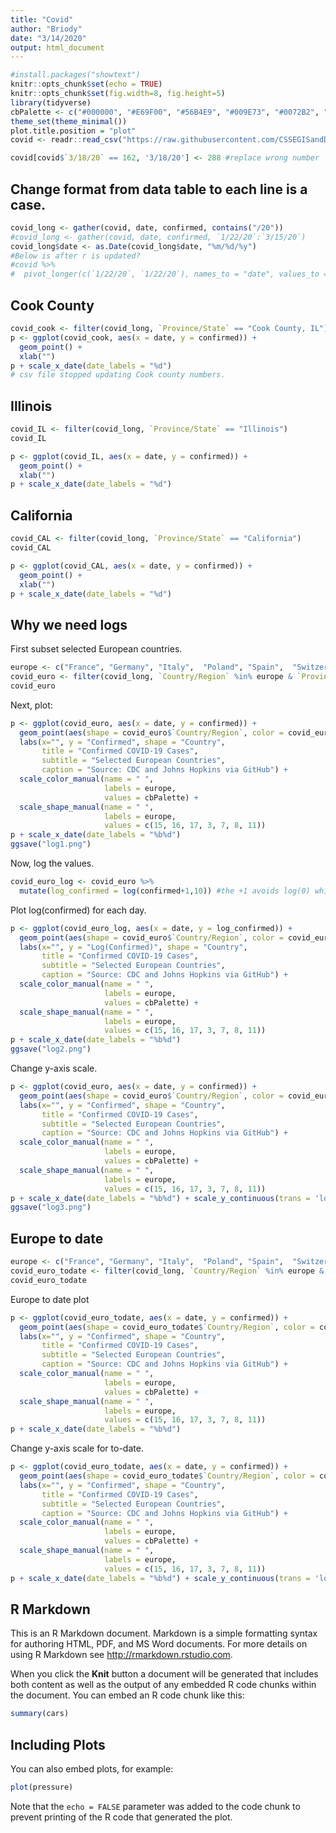 ```yaml
---
title: "Covid"
author: "Briody"
date: "3/14/2020"
output: html_document
---
```





```r
#install.packages("showtext")
knitr::opts_chunk$set(echo = TRUE)
knitr::opts_chunk$set(fig.width=8, fig.height=5) 
library(tidyverse)
cbPalette <- c("#000000", "#E69F00", "#56B4E9", "#009E73", "#0072B2", "#D55E00", "#CC79A7", "#F0E442")
theme_set(theme_minimal())
plot.title.position = "plot"
covid <- readr::read_csv("https://raw.githubusercontent.com/CSSEGISandData/COVID-19/master/csse_covid_19_data/csse_covid_19_time_series/time_series_19-covid-Confirmed.csv")

covid[covid$`3/18/20` == 162, '3/18/20'] <- 288 #replace wrong number
```

## Change format from data table to each line is a case.
```r
covid_long <- gather(covid, date, confirmed, contains("/20"))
#covid_long <- gather(covid, date, confirmed, `1/22/20`:`3/15/20`)
covid_long$date <- as.Date(covid_long$date, "%m/%d/%y")
#Below is after r is updated?
#covid %>% 
#  pivot_longer(c(`1/22/20`, `1/22/20`), names_to = "date", values_to = "diagnosed")
```

## Cook County 
```r
covid_cook <- filter(covid_long, `Province/State` == "Cook County, IL")
p <- ggplot(covid_cook, aes(x = date, y = confirmed)) + 
  geom_point() + 
  xlab("")
p + scale_x_date(date_labels = "%d") 
# csv file stopped updating Cook county numbers.
```


## Illinois
```r
covid_IL <- filter(covid_long, `Province/State` == "Illinois")
covid_IL
```

```r
p <- ggplot(covid_IL, aes(x = date, y = confirmed)) + 
  geom_point() + 
  xlab("") 
p + scale_x_date(date_labels = "%d") 
```

## California
```r
covid_CAL <- filter(covid_long, `Province/State` == "California")
covid_CAL
```

```r
p <- ggplot(covid_CAL, aes(x = date, y = confirmed)) + 
  geom_point() + 
  xlab("") 
p + scale_x_date(date_labels = "%d") 
```

## Why we need logs
First subset selected European countries.
```r
europe <- c("France", "Germany", "Italy",  "Poland", "Spain",  "Switzerland", "United Kingdom")
covid_euro <- filter(covid_long, `Country/Region` %in% europe & `Province/State` %in% c(europe,NA), date > as.Date('2020-01-25') & date < as.Date('2020-03-10'))
covid_euro
```

Next, plot:
```r
p <- ggplot(covid_euro, aes(x = date, y = confirmed)) + 
  geom_point(aes(shape = covid_euro$`Country/Region`, color = covid_euro$`Country/Region`)) + 
  labs(x="", y = "Confirmed", shape = "Country", 
       title = "Confirmed COVID-19 Cases", 
       subtitle = "Selected European Countries", 
       caption = "Source: CDC and Johns Hopkins via GitHub") +
  scale_color_manual(name = " ",
                     labels = europe, 
                     values = cbPalette) +
  scale_shape_manual(name = " ",
                     labels = europe, 
                     values = c(15, 16, 17, 3, 7, 8, 11))
p + scale_x_date(date_labels = "%b%d")
ggsave("log1.png")
```

Now, log the values.
```r
covid_euro_log <- covid_euro %>% 
  mutate(log_confirmed = log(confirmed+1,10)) #the +1 avoids log(0) which doesn't exist
```
Plot log(confirmed) for each day.
```r
p <- ggplot(covid_euro_log, aes(x = date, y = log_confirmed)) + 
  geom_point(aes(shape = covid_euro$`Country/Region`, color = covid_euro$`Country/Region`)) + 
  labs(x="", y = "Log(Confirmed)", shape = "Country", 
       title = "Confirmed COVID-19 Cases", 
       subtitle = "Selected European Countries", 
       caption = "Source: CDC and Johns Hopkins via GitHub") +
  scale_color_manual(name = " ",
                     labels = europe, 
                     values = cbPalette) +
  scale_shape_manual(name = " ",
                     labels = europe, 
                     values = c(15, 16, 17, 3, 7, 8, 11))
p + scale_x_date(date_labels = "%b%d")
ggsave("log2.png")
```


Change y-axis scale.
```r
p <- ggplot(covid_euro, aes(x = date, y = confirmed)) + 
  geom_point(aes(shape = covid_euro$`Country/Region`, color = covid_euro$`Country/Region`)) + 
  labs(x="", y = "Confirmed", shape = "Country", 
       title = "Confirmed COVID-19 Cases", 
       subtitle = "Selected European Countries", 
       caption = "Source: CDC and Johns Hopkins via GitHub") + 
  scale_color_manual(name = " ",
                     labels = europe, 
                     values = cbPalette) +
  scale_shape_manual(name = " ",
                     labels = europe, 
                     values = c(15, 16, 17, 3, 7, 8, 11))
p + scale_x_date(date_labels = "%b%d") + scale_y_continuous(trans = 'log10')
ggsave("log3.png")
```

## Europe to date
```r
europe <- c("France", "Germany", "Italy",  "Poland", "Spain",  "Switzerland", "United Kingdom")
covid_euro_todate <- filter(covid_long, `Country/Region` %in% europe & `Province/State` %in% c(europe,NA), date > as.Date('2020-01-25'))
covid_euro_todate
```
 Europe to date plot
```r
p <- ggplot(covid_euro_todate, aes(x = date, y = confirmed)) + 
  geom_point(aes(shape = covid_euro_todate$`Country/Region`, color = covid_euro_todate$`Country/Region`)) + 
  labs(x="", y = "Confirmed", shape = "Country", 
       title = "Confirmed COVID-19 Cases", 
       subtitle = "Selected European Countries", 
       caption = "Source: CDC and Johns Hopkins via GitHub") +
  scale_color_manual(name = " ",
                     labels = europe, 
                     values = cbPalette) +
  scale_shape_manual(name = " ",
                     labels = europe, 
                     values = c(15, 16, 17, 3, 7, 8, 11))
p + scale_x_date(date_labels = "%b%d")
```

Change y-axis scale for to-date.
```r
p <- ggplot(covid_euro_todate, aes(x = date, y = confirmed)) + 
  geom_point(aes(shape = covid_euro_todate$`Country/Region`, color = covid_euro_todate$`Country/Region`)) + 
  labs(x="", y = "Confirmed", shape = "Country", 
       title = "Confirmed COVID-19 Cases", 
       subtitle = "Selected European Countries", 
       caption = "Source: CDC and Johns Hopkins via GitHub") + 
  scale_color_manual(name = " ",
                     labels = europe, 
                     values = cbPalette) +
  scale_shape_manual(name = " ",
                     labels = europe, 
                     values = c(15, 16, 17, 3, 7, 8, 11))
p + scale_x_date(date_labels = "%b%d") + scale_y_continuous(trans = 'log10')
```

## R Markdown

This is an R Markdown document. Markdown is a simple formatting syntax for authoring HTML, PDF, and MS Word documents. For more details on using R Markdown see <http://rmarkdown.rstudio.com>.

When you click the **Knit** button a document will be generated that includes both content as well as the output of any embedded R code chunks within the document. You can embed an R code chunk like this:

```r
summary(cars)
```

## Including Plots

You can also embed plots, for example:

```r
plot(pressure)
```

Note that the `echo = FALSE` parameter was added to the code chunk to prevent printing of the R code that generated the plot.
